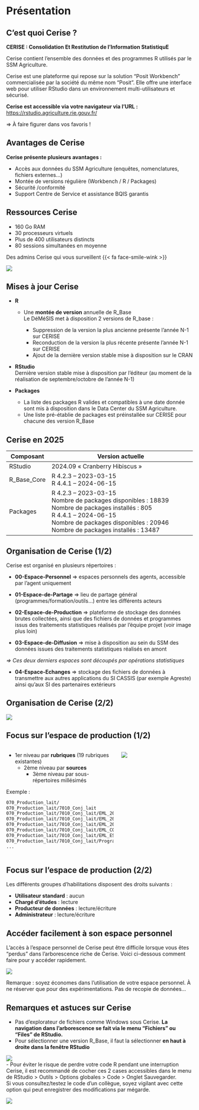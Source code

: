 # Présentation {.backgroundTitre}

## C'est quoi Cerise ?

**CERISE : Consolidation Et Restitution de l’Information StatistiquE**

[Cerise contient l'ensemble des données et des programmes R utilisés par le SSM Agriculture.]{.red}

Cerise est une plateforme qui repose sur la solution "Posit Workbench" commercialisée par la société du même nom "Posit". Elle offre une interface web pour utiliser RStudio dans un environnement multi-utilisateurs et sécurisé.

**Cerise est accessible via votre navigateur via l'URL :** [https://rstudio.agriculture.rie.gouv.fr/](https://rstudio.agriculture.rie.gouv.fr/)  

=> À faire figurer dans vos favoris !

## Avantages de Cerise

**Cerise présente plusieurs avantages :**  

- Accès aux données du SSM Agriculture (enquêtes, nomenclatures, fichiers externes...)  
- Montée de versions régulière (Workbench / R / Packages)  
- Sécurité /conformité  
- Support Centre de Service et assistance BQIS garantis

## Ressources Cerise

- 160 Go RAM  
- 30 processeurs virtuels  
- Plus de 400 utilisateurs distincts  
- 80 sessions simultanées en moyenne

Des admins Cerise qui vous surveillent {{< fa face-smile-wink >}} 

![](img/adm_cerise.png){fig-align="center"}

## Mises à jour Cerise

- [**R**]{.blue}
    - Une **montée de version** annuelle de R_Base  
    Le DéMéSIS met à disposition 2 versions de R_base :

        - [Suppression de la version la plus ancienne présente l'année N-1 sur CERISE]{.red}
        - [Reconduction de la version la plus récente présente l'année N-1 sur CERISE]{.orange}
        - [Ajout de la dernière version stable mise à disposition sur le CRAN]{.green}
        
- [**RStudio**]{.blue}  
    Dernière version stable mise à disposition par l'éditeur (au moment de la réalisation de septembre/octobre de l'année N-1)
    
- [**Packages**]{.blue}
    - La liste des packages R valides et compatibles à une date donnée sont mis à disposition dans le Data Center du SSM Agriculture.
    - Une liste pré-établie de packages est préinstallée sur CERISE pour chacune des version R_Base

## Cerise en 2025

| Composant   | Version actuelle                                                                                                                                                                                                     |
|-------------|----------------------------------------------------------------------------------------------------------------------------------------------------------------------------------------------------------------------|
| RStudio     | 2024.09  « Cranberry Hibiscus »                                                                                                                                                                                      |
| R_Base_Core | R 4.2.3 – 2023-03-15<br>R 4.4.1 – 2024-06-15                                                                                                                                                                         |
| Packages    | R 4.2.3 – 2023-03-15<br>Nombre de packages disponibles : 18839<br>Nombre de packages installés   :   805<br>R 4.4.1  – 2024-06-15<br>Nombre de packages disponibles : 20946<br>Nombre de packages installés   :   13487 |

## Organisation de Cerise (1/2)

Cerise est organisé en plusieurs répertoires :

-   [**00-Espace-Personnel**]{.blue} =\> espaces personnels des agents, accessible par l’agent uniquement

-   [**01-Espace-de-Partage**]{.blue} =\> lieu de partage général (programmes/formation/outils...) entre les différents acteurs

-   [**02-Espace-de-Production**]{.blue} =\> plateforme de stockage des données brutes collectées, ainsi que des fichiers de données et programmes issus des traitements statistiques réalisés par l'équipe projet (voir image plus loin)

-   [**03-Espace-de-Diffusion**]{.blue} =\> mise à disposition au sein du SSM des données issues des traitements statistiques réalisés en amont

*=\> Ces deux derniers espaces sont découpés par opérations statistiques*

-   [**04-Espace-Echanges**]{.blue} =\> stockage des fichiers de données à transmettre aux autres applications du SI CASSIS (par exemple Agreste) ainsi qu'aux SI des partenaires extérieurs

## Organisation de Cerise (2/2)

![](img/Arbo_cerise.png){fig-align="center"}

## Focus sur l'espace de production (1/2)

::: columns
::: {.column width="60%"}
- 1er niveau par **rubriques** (19 rubriques existantes)  
  - 2ème niveau par **sources**  
    - 3ème niveau par sous-répertoires millésimés  

Exemple :  

```bash
070_Production_lait/
070_Production_lait/7010_Conj_lait
070_Production_lait/7010_Conj_lait/EML_2018
070_Production_lait/7010_Conj_lait/EML_2019
070_Production_lait/7010_Conj_lait/EML_2020
070_Production_lait/7010_Conj_lait/EML_COLLECTE
070_Production_lait/7010_Conj_lait/EML_ESTIM
070_Production_lait/7010_Conj_lait/Programmes
...
```
:::

::: {.column width="40%"}
![](img/espace_de_production.png){fig-align="center"}
:::
:::


## Focus sur l'espace de production (2/2)

Les différents groupes d'habilitations disposent des droits suivants :  

- **Utilisateur standard** : aucun  
- **Chargé d'études** : lecture  
- **Producteur de données** : lecture/écriture  
- **Administrateur** : lecture/écriture

## Accéder facilement à son espace personnel

L'accès à l'espace personnel de Cerise peut être difficile lorsque vous êtes "perdus" dans l'arborescence riche de Cerise. Voici ci-dessous comment faire pour y accéder rapidement.  


![](img/acces_espace_perso.png){fig-align="center"}  

Remarque : soyez économes dans l'utilisation de votre espace personnel. À ne réserver que pour des expérimentations. Pas de recopie de données... 

## Remarques et astuces sur Cerise

- Pas d'explorateur de fichiers comme Windows sous Cerise. **La navigation dans l'arborescence se fait via le menu "Fichiers" ou "Files" de RStudio.**  
- Pour sélectionner une version R_Base, il faut la sélectionner **en haut à droite dans la fenêtre RStudio**  

![](img/version_R.png){fig-align="center"}  
- Pour éviter le risque de perdre votre code R pendant une interruption Cerise, il est recommandé de cocher ces 2 cases accessibles dans le menu de RStudio > Outils > Options globales > Code > Onglet Sauvegarder.  
Si vous consultez/testez le code d'un collègue, soyez vigilant avec cette option qui peut enregistrer des modifications par mégarde.

![](img/autosave.png){fig-align="center"}

